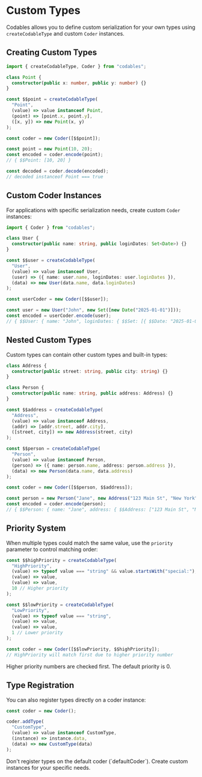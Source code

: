 
# Custom Types

Codables allows you to define custom serialization for your own types using `createCodableType` and custom `Coder` instances.

## Creating Custom Types

```typescript
import { createCodableType, Coder } from "codables";

class Point {
  constructor(public x: number, public y: number) {}
}

const $$point = createCodableType(
  "Point",
  (value) => value instanceof Point,
  (point) => [point.x, point.y],
  ([x, y]) => new Point(x, y)
);

const coder = new Coder([$$point]);

const point = new Point(10, 20);
const encoded = coder.encode(point);
// { $$Point: [10, 20] }

const decoded = coder.decode(encoded);
// decoded instanceof Point === true
```

## Custom Coder Instances

For applications with specific serialization needs, create custom `Coder` instances:

```typescript
import { Coder } from "codables";

class User {
  constructor(public name: string, public loginDates: Set<Date>) {}
}

const $$user = createCodableType(
  "User",
  (value) => value instanceof User,
  (user) => ({ name: user.name, loginDates: user.loginDates }),
  (data) => new User(data.name, data.loginDates)
);

const userCoder = new Coder([$$user]);

const user = new User("John", new Set([new Date("2025-01-01")]));
const encoded = userCoder.encode(user);
// { $$User: { name: "John", loginDates: { $$Set: [{ $$Date: "2025-01-01T00:00:00.000Z" }] } } }
```

## Nested Custom Types

Custom types can contain other custom types and built-in types:

```typescript
class Address {
  constructor(public street: string, public city: string) {}
}

class Person {
  constructor(public name: string, public address: Address) {}
}

const $$address = createCodableType(
  "Address",
  (value) => value instanceof Address,
  (addr) => [addr.street, addr.city],
  ([street, city]) => new Address(street, city)
);

const $$person = createCodableType(
  "Person", 
  (value) => value instanceof Person,
  (person) => ({ name: person.name, address: person.address }),
  (data) => new Person(data.name, data.address)
);

const coder = new Coder([$$person, $$address]);

const person = new Person("Jane", new Address("123 Main St", "New York"));
const encoded = coder.encode(person);
// { $$Person: { name: "Jane", address: { $$Address: ["123 Main St", "New York"] } } }
```

## Priority System

When multiple types could match the same value, use the `priority` parameter to control matching order:

```typescript
const $$highPriority = createCodableType(
  "HighPriority",
  (value) => typeof value === "string" && value.startsWith("special:"),
  (value) => value,
  (value) => value,
  10 // Higher priority
);

const $$lowPriority = createCodableType(
  "LowPriority", 
  (value) => typeof value === "string",
  (value) => value,
  (value) => value,
  1 // Lower priority
);

const coder = new Coder([$$lowPriority, $$highPriority]);
// HighPriority will match first due to higher priority number
```

<Callout type="info">
Higher priority numbers are checked first. The default priority is 0.
</Callout>

## Type Registration

You can also register types directly on a coder instance:

```typescript
const coder = new Coder();

coder.addType(
  "CustomType",
  (value) => value instanceof CustomType,
  (instance) => instance.data,
  (data) => new CustomType(data)
);
```

<Callout type="warning">
Don't register types on the default coder (`defaultCoder`). Create custom instances for your specific needs.
</Callout>
